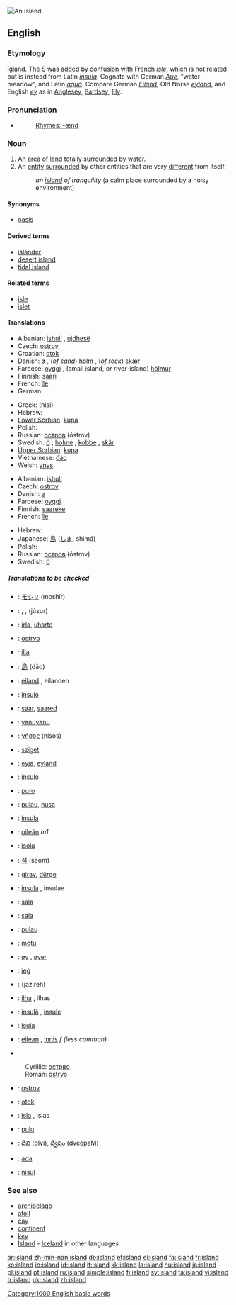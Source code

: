 [[Image:ParatutaeIsland.jpg|thumb|right|An island.]]
{{see|Island|Ísland|Island'}}
==English==

{{rank|directly|James|Greek|933|island|special|memory|proved}}

{{wikipedia}}

===Etymology===
{{OE.}} [[īġland]].  The S was added by confusion with French ''[[isle]]'', which is not related but is instead from Latin ''[[insula]]''.  Cognate with German ''[[Aue]]'', "water-meadow", and Latin ''[[aqua]]''.  Compare German ''[[Eiland]]'', Old Norse ''[[eyland]]'', and English ''[[ey]]'' as in [[Anglesey]], [[Bardsey]], [[Ely]].

===Pronunciation===
*{{audio|en-us-island.ogg|Audio (US)}}
*:[[Rhymes:English:-ænd|Rhymes: -ænd]]

===Noun===
{{en-noun}}

# An [[area]] of [[land]] totally [[surround]]ed by [[water]].
# An [[entity]] [[surround]]ed by other entities that are very [[different]] from itself.
#:''an [[island]] of tranquility'' (a calm place surrounded by a noisy environment)

====Synonyms====
*{{italbrac-colon|an entity surrounded by other very different entities}} [[oasis]]

====Derived terms====
* [[islander]]
* [[desert island]]
* [[tidal island]]

====Related terms====
* [[isle]]
* [[islet]]

====Translations====
{{trans-top|area of land surrounded by water}}
*Albanian: [[ishull]] {{m}}, [[ujdhesë]] {{f}}
*Czech: [[ostrov]] {{m}}
*Croatian: [[otok]] {{m}}
*Danish: [[ø]] {{c}}, (''of sand'') [[holm]] {{c}}, (''of rock'') [[skær]] {{c}}
*Faroese: [[oyggj]] {{f}}, (small island, or river-island) [[hólmur]] {{m}}
*Finnish: [[saari]]
*French: [[île]] {{f}}
*German: {{t+|de|Insel}} {{f}}
{{trans-mid}}
*Greek: {{t+|el|νησί|n|}} (nisí)
*Hebrew: {{he-translation|אי|i|wv=אִי}} {{m}}
*[[Lower Sorbian]]: [[kupa]] {{f}}
*Polish: {{t+|pl|wyspa}} {{f}}
*Russian: [[остров]] (óstrov) {{m}}
*Swedish: [[ö]] {{c}}, [[holme]] {{c}}, [[kobbe]] {{c}}, [[skär]] {{n}}
*[[Upper Sorbian]]: [[kupa]] {{f}}
*Vietnamese: [[đảo]]
*Welsh: [[ynys]] {{f}}
{{trans-bottom}}

{{trans-top|entity surrounded by other entities that are very different from itself}}
*Albanian: [[ishull]] {{m}}
*Czech: [[ostrov]] {{m}}
*Danish: [[ø]] {{c}}
*Faroese: [[oyggj]] {{f}}
*Finnish: [[saareke]]
*French: [[île]] {{f}}
{{trans-mid}}
*Hebrew: {{he-translation|אי|i|wv=אִי}} {{m}}
*Japanese: [[島]] ([[しま]], shimá)
*Polish: {{t+|pl|wyspa}} {{f}}
*Russian: [[остров]] (óstrov) {{m}}
*Swedish: [[ö]] {{c}}
{{trans-bottom}}

=====Translations to be checked=====
{{checktrans}}
{{trans-top|translations to be checked}}
*{{ttbc|Ainu}}: [[モシリ|モシ<small>リ</small>]] (moshir)
*{{ttbc|Arabic}}: {{ARchar|[[جزيرة|جَزِيرَة]]}} {{unicode|(jazíːra)}} {{f}}, {{ARchar|[[جزائر|جَزَائِر]]}} {{unicode|(jazáː’ir)}} {{p}}, {{ARchar|[[جزر|جُزُر]]}} (júzur) {{p}}
*{{ttbc|Basque}}: [[irla]], [[uharte]]
*{{ttbc|Bosnian}}: [[ostrvo#Bosnian|ostrvo]] {{n}}
*{{ttbc|Catalan}}: [[illa]] {{f}}
*{{ttbc|Chinese}}: [[島]] (dǎo)
*{{ttbc|Dutch}}: [[eiland]] {{n}}, eilanden {{p}}
*{{ttbc|Esperanto}}: [[insulo]]
*{{ttbc|Estonian}}: [[saar]], [[saared]] {{p}}
*{{ttbc|Fijian}}: [[yanuyanu]]
*{{ttbc|Greek, Ancient}}: [[νήσος]] (nísos) {{f}}
*{{ttbc|Hungarian}}: [[sziget]]
*{{ttbc|Icelandic}}: [[eyja]], [[eyland]]
*{{ttbc|Ido}}: [[insulo]]
*{{ttbc|Ilocano}}: [[puro]]
*{{ttbc|Indonesian}}: [[pulau]], [[nusa]]
*{{ttbc|Interlingua}}: [[insula]]
*{{ttbc|Irish}}: [[oileán]] ''m1''
*{{ttbc|Italian}}: [[isola]] {{f}}
{{trans-mid}}
*{{ttbc|Korean}}: [[섬]] (seom)
*{{ttbc|Kurdish}}: [[girav]], [[dûrge]]
*{{ttbc|Latin}}: [[insula]] {{f}}, insulae {{p}}
*{{ttbc|Latvian}}: [[sala]] {{f}}
*{{ttbc|Lithuanian}}: [[sala]] {{f}}
*{{ttbc|Malay}}: [[pulau]]
*{{ttbc|Maori}}: [[motu]]
*{{ttbc|Norwegian}}: [[øy]] {{mf}}, [[øyer]] {{p}}
*{{ttbc|Old English}}: [[ieg|īeġ]] {{f}}
*{{ttbc|Persian}}: {{FAchar|[[جزیره|جَزِیرَه]]}} (jazireh)
*{{ttbc|Portuguese}}: [[ilha]] {{f}}, ilhas {{p}}
*{{ttbc|Romanian}}: [[insulã]] {{f}}, [[insule]] {{p}}
*{{ttbc|Sardinian}}: [[isula]] {{f}}
*{{ttbc|Scottish Gaelic}}: [[eilean]] {{m}}, [[innis]] ''f (less common)''
*{{ttbc|Serbian}}
:Cyrillic: [[острво#Serbian|острво]] {{n}}
:Roman: [[ostrvo#Serbian|ostrvo]] {{n}}
*{{ttbc|Slovak}}: [[ostrov]] {{m}}
*{{ttbc|Slovene}}: [[otok]] {{m}}
*{{ttbc|Spanish}}: [[isla]] {{f}}, islas {{p}}
*{{ttbc|Tagalog}}: [[pulo]]
*{{ttbc|Telugu}}: [[దీవి]] (dIvi), [[ద్వీపం]] (dveepaM)
*{{ttbc|Turkish}}: [[ada]]
*{{ttbc|Volapük}}: [[nisul]]
{{trans-bottom}}

===See also===
*[[archipelago]]
*[[atoll]]
*[[cay]]
*[[continent]]
*[[key]]
*[[Island]] - [[Iceland]] in other languages

[[Category:1000 English basic words]]

[[ar:island]]
[[zh-min-nan:island]]
[[de:island]]
[[et:island]]
[[el:island]]
[[fa:island]]
[[fr:island]]
[[ko:island]]
[[io:island]]
[[id:island]]
[[it:island]]
[[kk:island]]
[[la:island]]
[[hu:island]]
[[ja:island]]
[[pl:island]]
[[pt:island]]
[[ru:island]]
[[simple:island]]
[[fi:island]]
[[sv:island]]
[[ta:island]]
[[vi:island]]
[[tr:island]]
[[uk:island]]
[[zh:island]]